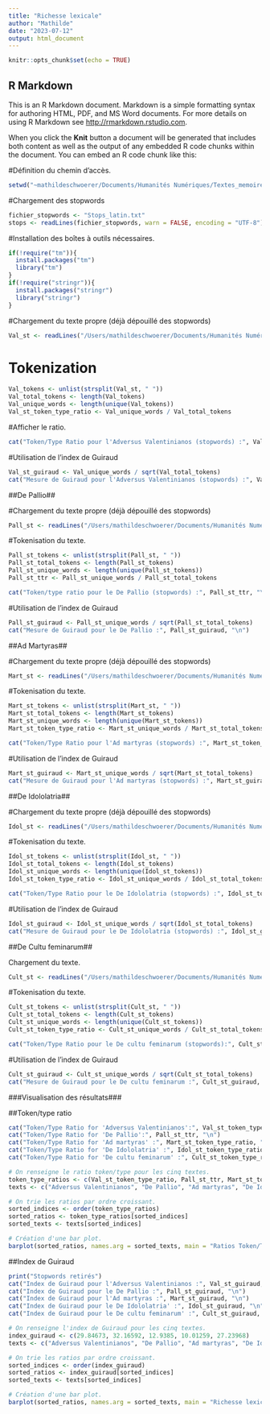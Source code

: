 ```yaml
---
title: "Richesse lexicale"
author: "Mathilde"
date: "2023-07-12"
output: html_document
---
```


```r
knitr::opts_chunk$set(echo = TRUE)
```

## R Markdown

This is an R Markdown document. Markdown is a simple formatting syntax for authoring HTML, PDF, and MS Word documents. For more details on using R Markdown see <http://rmarkdown.rstudio.com>.

When you click the **Knit** button a document will be generated that includes both content as well as the output of any embedded R code chunks within the document. You can embed an R code chunk like this:

#Définition du chemin d'accès.

```r
setwd("~mathildeschwoerer/Documents/Humanités Numériques/Textes_memoire")
```

#Chargement des stopwords

```r
fichier_stopwords <- "Stops_latin.txt"
stops <- readLines(fichier_stopwords, warn = FALSE, encoding = "UTF-8")
```

#Installation des boîtes à outils nécessaires. 

```r
if(!require("tm")){
  install.packages("tm")
  library("tm")
}
if(!require("stringr")){
  install.packages("stringr")
  library("stringr")
}
```

#Chargement du texte propre (déjà dépouillé des stopwords)

```r
Val_st <- readLines("/Users/mathildeschwoerer/Documents/Humanités Numériques/Textes_memoire/Clearer/Val_1.txt")
```

# Tokenization
```r
Val_tokens <- unlist(strsplit(Val_st, " "))
Val_total_tokens <- length(Val_tokens)
Val_unique_words <- length(unique(Val_tokens))
Val_st_token_type_ratio <- Val_unique_words / Val_total_tokens
```

#Afficher le ratio.

```r
cat("Token/Type Ratio pour l'Adversus Valentinianos (stopwords) :", Val_st_token_type_ratio, "\n")
```

#Utilisation de l'index de Guiraud 

```r
Val_st_guiraud <- Val_unique_words / sqrt(Val_total_tokens)
cat("Mesure de Guiraud pour l'Adversus Valentinianos (stopwords) :", Val_st_guiraud, "\n")
```


##De Pallio##

#Chargement du texte propre (déjà dépouillé des stopwords)

```r
Pall_st <- readLines("/Users/mathildeschwoerer/Documents/Humanités Numériques/Textes_memoire/Clearer/Pall_1.txt")
```

#Tokenisation du texte. 

```r
Pall_st_tokens <- unlist(strsplit(Pall_st, " "))
Pall_st_total_tokens <- length(Pall_st_tokens)
Pall_st_unique_words <- length(unique(Pall_st_tokens))
Pall_st_ttr <- Pall_st_unique_words / Pall_st_total_tokens
```


```r
cat("Token/type ratio pour le De Pallio (stopwords) :", Pall_st_ttr, "\n")
```

#Utilisation de l'index de Guiraud 

```r
Pall_st_guiraud <- Pall_st_unique_words / sqrt(Pall_st_total_tokens)
cat("Mesure de Guiraud pour le De Pallio :", Pall_st_guiraud, "\n")
```

##Ad Martyras##

#Chargement du texte propre (déjà dépouillé des stopwords)

```r
Mart_st <- readLines("/Users/mathildeschwoerer/Documents/Humanités Numériques/Textes_memoire/Clearer/Mart_1.txt")
```

#Tokenisation du texte. 

```r
Mart_st_tokens <- unlist(strsplit(Mart_st, " "))
Mart_st_total_tokens <- length(Mart_st_tokens)
Mart_st_unique_words <- length(unique(Mart_st_tokens))
Mart_st_token_type_ratio <- Mart_st_unique_words / Mart_st_total_tokens
```


```r
cat("Token/Type Ratio pour l'Ad martyras (stopwords) :", Mart_st_token_type_ratio, "\n")
```
#Utilisation de l'index de Guiraud 

```r
Mart_st_guiraud <- Mart_st_unique_words / sqrt(Mart_st_total_tokens)
cat("Mesure de Guiraud pour l'Ad martyras (stopwords) :", Mart_st_guiraud, "\n")
```


##De Idololatria##

#Chargement du texte propre (déjà dépouillé des stopwords)

```r
Idol_st <- readLines("/Users/mathildeschwoerer/Documents/Humanités Numériques/Textes_memoire/Clearer/Idol_1.txt")
```

#Tokenisation du texte. 

```r
Idol_st_tokens <- unlist(strsplit(Idol_st, " "))
Idol_st_total_tokens <- length(Idol_st_tokens)
Idol_st_unique_words <- length(unique(Idol_st_tokens))
Idol_st_token_type_ratio <- Idol_st_unique_words / Idol_st_total_tokens
```


```r
cat("Token/Type Ratio pour le De Idololatria (stopwords) :", Idol_st_token_type_ratio, "\n")
```

#Utilisation de l'index de Guiraud 

```r
Idol_st_guiraud <- Idol_st_unique_words / sqrt(Idol_st_total_tokens)
cat("Mesure de Guiraud pour le De Idololatria (stopwords) :", Idol_st_guiraud, "\n")
```


##De Cultu feminarum##

Chargement du texte.
```r
Cult_st <- readLines("/Users/mathildeschwoerer/Documents/Humanités Numériques/Textes_memoire/Clearer/Cult_1.txt")
```


#Tokenisation du texte. 

```r
Cult_st_tokens <- unlist(strsplit(Cult_st, " "))
Cult_st_total_tokens <- length(Cult_st_tokens)
Cult_st_unique_words <- length(unique(Cult_st_tokens))
Cult_st_token_type_ratio <- Cult_st_unique_words / Cult_st_total_tokens
```


```r
cat("Token/Type Ratio pour le De cultu feminarum (stopwords):", Cult_st_token_type_ratio, "\n")
```

#Utilisation de l'index de Guiraud 

```r
Cult_st_guiraud <- Cult_st_unique_words / sqrt(Cult_st_total_tokens)
cat("Mesure de Guiraud pour le De cultu feminarum :", Cult_st_guiraud, "\n")
```


###Visualisation des résultats###

##Token/type ratio

```r
cat("Token/Type Ratio for 'Adversus Valentinianos':", Val_st_token_type_ratio, "\n")
cat("Token/Type Ratio for 'De Pallio':", Pall_st_ttr, "\n")
cat("Token/Type Ratio for 'Ad martyras' :", Mart_st_token_type_ratio, "\n")
cat("Token/Type Ratio for 'De Idololatria' :", Idol_st_token_type_ratio, "\n")
cat("Token/Type Ratio for 'De cultu feminarum' :", Cult_st_token_type_ratio, "\n")
```

```r
# On renseigne le ratio token/type pour les cinq textes.
token_type_ratios <- c(Val_st_token_type_ratio, Pall_st_ttr, Mart_st_token_type_ratio, Idol_st_token_type_ratio, Cult_st_token_type_ratio)
texts <- c("Adversus Valentinianos", "De Pallio", "Ad martyras", "De Idololatria", "De cultu feminarum")

# On trie les ratios par ordre croissant.
sorted_indices <- order(token_type_ratios)
sorted_ratios <- token_type_ratios[sorted_indices]
sorted_texts <- texts[sorted_indices]

# Création d'une bar plot.
barplot(sorted_ratios, names.arg = sorted_texts, main = "Ratios Token/Type (sans stopwords)", xlab = "Texts", ylab = "Token/Type Ratio", col = "coral3", ylim = c(0,1))
```

##Index de Guiraud 

```r
print("Stopwords retirés")
cat("Index de Guiraud pour l'Adversus Valentinianos :", Val_st_guiraud, "\n")
cat("Index de Guiraud pour le De Pallio :", Pall_st_guiraud, "\n")
cat("Index de Guiraud pour l'Ad martyras :", Mart_st_guiraud, "\n")
cat("Index de Guiraud pour le De Idololatria' :", Idol_st_guiraud, "\n")
cat("Index de Guiraud pour le De cultu feminarum' :", Cult_st_guiraud, "\n")
```


```r
# On renseigne l'index de Guiraud pour les cinq textes.
index_guiraud <- c(29.84673, 32.16592, 12.9385, 10.01259, 27.23968)
texts <- c("Adversus Valentinianos", "De Pallio", "Ad martyras", "De Idololatria", "De cultu feminarum")

# On trie les ratios par ordre croissant.
sorted_indices <- order(index_guiraud)
sorted_ratios <- index_guiraud[sorted_indices]
sorted_texts <- texts[sorted_indices]

# Création d'une bar plot.
barplot(sorted_ratios, names.arg = sorted_texts, main = "Richesse lexicale (index de Guiraud) - sans stopwords", xlab = "Texts", ylab = "Token/Type Ratio", col = "honeydew3")
```

